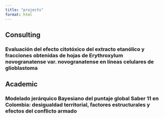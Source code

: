 ```yaml
---
title: "projects"
format: html
---
```


## Consulting

### Evaluación del efecto citotóxico del extracto etanólico y fracciones obtenidas de hojas de Erythroxylum novogranatense var. novogranatense en líneas celulares de glioblastoma

## Academic

### Modelado jerárquico Bayesiano del puntaje global Saber 11 en Colombia: desigualdad territorial, factores estructurales y efectos del conflicto armado
